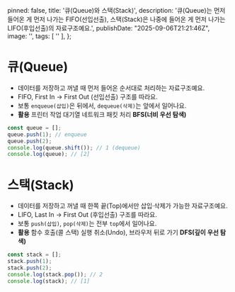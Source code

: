 
  pinned: false,
  title: '큐(Queue)와 스택(Stack)',
  description: '큐(Queue)는 먼저 들어온 게 먼저 나가는 FIFO(선입선출), 스택(Stack)은 나중에 들어온 게 먼저 나가는 LIFO(후입선출)의 자료구조예요.',
  publishDate: "2025-09-06T21:21:46Z",
  image: '',
  tags: [
    ''
  ],
};

# 큐(Queue)
- 데이터를 저장하고 꺼낼 때 먼저 들어온 순서대로 처리하는 자료구조예요.
- FIFO, First In → First Out (선입선출) 구조를 따라요.
- 보통 `enqueue(삽입)`은 뒤에서, `dequeue(삭제)`는 앞에서 일어나요.
- **활용**
  프린터 작업 대기열
  네트워크 패킷 처리
  **BFS(너비 우선 탐색)**

```js
const queue = [];
queue.push(1); // enqueue
queue.push(2);
console.log(queue.shift()); // 1 (dequeue)
console.log(queue); // [2]
```

# 스택(Stack)
- 데이터를 저장하고 꺼낼 때 한쪽 끝(Top)에서만 삽입·삭제가 가능한 자료구조예요.
- LIFO, Last In → First Out (후입선출) 구조를 따라요.
- 보통 `push(삽입)`, `pop(삭제)`는 전부 `top`에서 일어나요.
- **활용**
  함수 호출(콜 스택)
  실행 취소(Undo), 브라우저 뒤로 가기
  **DFS(깊이 우선 탐색)**
  
```js
const stack = [];
stack.push(1);
stack.push(2);
console.log(stack.pop()); // 2
console.log(stack); // [1]
```